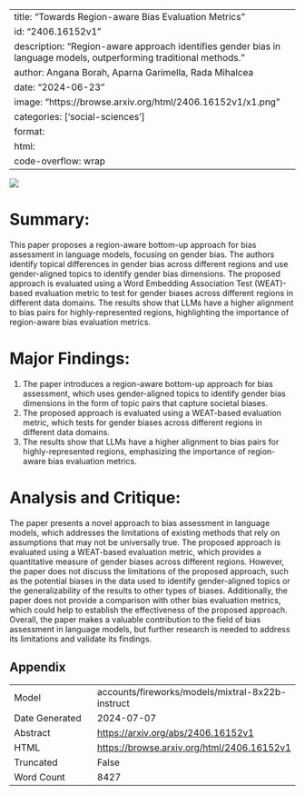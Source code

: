 
---
title: "Towards Region-aware Bias Evaluation Metrics"
id: "2406.16152v1"
description: "Region-aware approach identifies gender bias in language models, outperforming traditional methods."
author: Angana Borah, Aparna Garimella, Rada Mihalcea
date: "2024-06-23"
image: "https://browse.arxiv.org/html/2406.16152v1/x1.png"
categories: ['social-sciences']
format:
  html:
    code-overflow: wrap
---

![](https://browse.arxiv.org/html/2406.16152v1/x1.png)

# Summary:

This paper proposes a region-aware bottom-up approach for bias assessment in language models, focusing on gender bias. The authors identify topical differences in gender bias across different regions and use gender-aligned topics to identify gender bias dimensions. The proposed approach is evaluated using a Word Embedding Association Test (WEAT)-based evaluation metric to test for gender biases across different regions in different data domains. The results show that LLMs have a higher alignment to bias pairs for highly-represented regions, highlighting the importance of region-aware bias evaluation metrics.

# Major Findings:

1. The paper introduces a region-aware bottom-up approach for bias assessment, which uses gender-aligned topics to identify gender bias dimensions in the form of topic pairs that capture societal biases.
2. The proposed approach is evaluated using a WEAT-based evaluation metric, which tests for gender biases across different regions in different data domains.
3. The results show that LLMs have a higher alignment to bias pairs for highly-represented regions, emphasizing the importance of region-aware bias evaluation metrics.

# Analysis and Critique:

The paper presents a novel approach to bias assessment in language models, which addresses the limitations of existing methods that rely on assumptions that may not be universally true. The proposed approach is evaluated using a WEAT-based evaluation metric, which provides a quantitative measure of gender biases across different regions. However, the paper does not discuss the limitations of the proposed approach, such as the potential biases in the data used to identify gender-aligned topics or the generalizability of the results to other types of biases. Additionally, the paper does not provide a comparison with other bias evaluation metrics, which could help to establish the effectiveness of the proposed approach. Overall, the paper makes a valuable contribution to the field of bias assessment in language models, but further research is needed to address its limitations and validate its findings.

## Appendix

|          |          |
|----------|----------|
| Model     | accounts/fireworks/models/mixtral-8x22b-instruct       |
| Date Generated     | 2024-07-07       |
| Abstract | [https://arxiv.org/abs/2406.16152v1](https://arxiv.org/abs/2406.16152v1)        |
| HTML     | [https://browse.arxiv.org/html/2406.16152v1](https://browse.arxiv.org/html/2406.16152v1)       |
| Truncated       | False       |
| Word Count       | 8427       |
